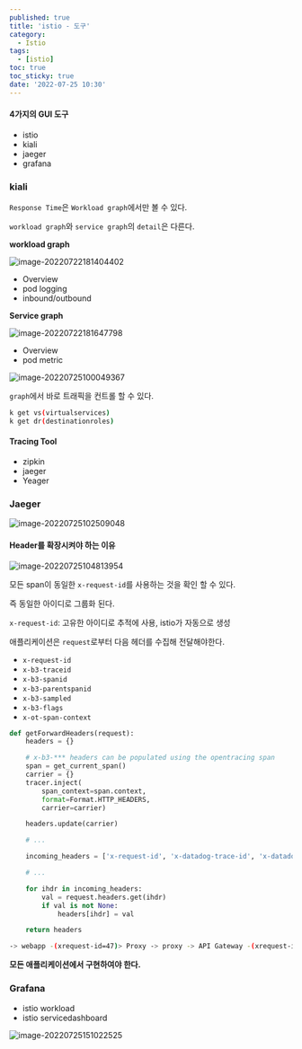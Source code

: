 ```yaml
---
published: true
title: 'istio - 도구'
category:
  - Istio
tags:
  - [istio]
toc: true
toc_sticky: true
date: '2022-07-25 10:30'
---
```


#### 4가지의 GUI 도구

- istio
- kiali
- jaeger
- grafana

### kiali

`Response Time`은 `Workload graph`에서만 볼 수 있다.

`workload graph`와 `service graph`의 `detail`은 다른다.

**workload graph**

![image-20220722181404402](../../../assets/images/posts/2022-07-22-post-istio-2/image-20220722181404402.png)

- Overview
- pod logging
- inbound/outbound

**Service graph**

![image-20220722181647798](../../../assets/images/posts/2022-07-22-post-istio-2/image-20220722181647798.png)

- Overview
- pod metric

![image-20220725100049367](../../../assets/images/posts/2022-07-25-post-istio-2/image-20220725100049367.png)

`graph`에서 바로 트래픽을 컨트롤 할 수 있다.

```bash
k get vs(virtualservices)
k get dr(destinationroles)
```

#### Tracing Tool

- zipkin
- jaeger
- Yeager

### Jaeger

![image-20220725102509048](../../../assets/images/posts/2022-07-25-post-istio-2/image-20220725102509048.png)

#### Header를 확장시켜야 하는 이유

![image-20220725104813954](../../../assets/images/posts/2022-07-25-post-istio-2/image-20220725104813954.png)

모든 span이 동일한 `x-request-id`를 사용하는 것을 확인 할 수 있다.

즉 동일한 아이디로 그룹화 된다.

`x-request-id`: 고유한 아이디로 추적에 사용, istio가 자동으로 생성

애플리케이션은 `request`로부터 다음 헤더를 수집해 전달해야한다.

- `x-request-id`
- `x-b3-traceid`
- `x-b3-spanid`
- `x-b3-parentspanid`
- `x-b3-sampled`
- `x-b3-flags`
- `x-ot-span-context`

```python
def getForwardHeaders(request):
    headers = {}

    # x-b3-*** headers can be populated using the opentracing span
    span = get_current_span()
    carrier = {}
    tracer.inject(
        span_context=span.context,
        format=Format.HTTP_HEADERS,
        carrier=carrier)

    headers.update(carrier)

    # ...

    incoming_headers = ['x-request-id', 'x-datadog-trace-id', 'x-datadog-parent-id', 'x-datadog-sampled']

    # ...

    for ihdr in incoming_headers:
        val = request.headers.get(ihdr)
        if val is not None:
            headers[ihdr] = val

    return headers

```

```bash
-> webapp -(xrequest-id=47)> Proxy -> proxy -> API Gateway -(xrequest-id=47)> Proxy
```

**모든 애플리케이션에서 구현하여야 한다.**

### Grafana

- istio workload
- istio servicedashboard

![image-20220725151022525](../../../assets/images/posts/2022-07-25-post-istio-2/image-20220725151022525.png)
